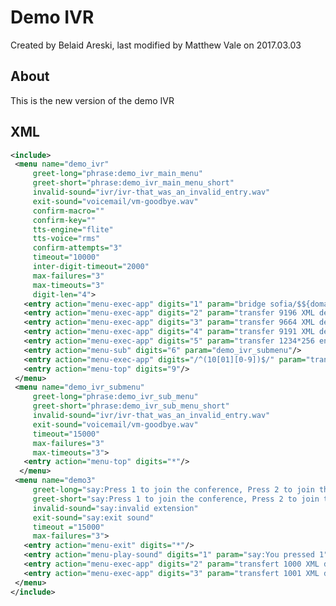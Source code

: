 
# Demo IVR 

 Created by  Belaid Areski, last modified by  Matthew Vale on 2017.03.03

## About

This is the new version of the demo IVR

## XML

```xml
<include>
 <menu name="demo_ivr"
     greet-long="phrase:demo_ivr_main_menu"
     greet-short="phrase:demo_ivr_main_menu_short"
     invalid-sound="ivr/ivr-that_was_an_invalid_entry.wav"
     exit-sound="voicemail/vm-goodbye.wav"
     confirm-macro=""
     confirm-key=""
     tts-engine="flite"
     tts-voice="rms"
     confirm-attempts="3"
     timeout="10000"
     inter-digit-timeout="2000"
     max-failures="3"
     max-timeouts="3"
     digit-len="4">
   <entry action="menu-exec-app" digits="1" param="bridge sofia/$${domain}/888@conference.freeswitch.org"/>
   <entry action="menu-exec-app" digits="2" param="transfer 9196 XML default"/>
   <entry action="menu-exec-app" digits="3" param="transfer 9664 XML default"/>   
   <entry action="menu-exec-app" digits="4" param="transfer 9191 XML default"/>   
   <entry action="menu-exec-app" digits="5" param="transfer 1234*256 enum"/>     
   <entry action="menu-sub" digits="6" param="demo_ivr_submenu"/>                 
   <entry action="menu-exec-app" digits="/^(10[01][0-9])$/" param="transfer $1 XML features"/>
   <entry action="menu-top" digits="9"/>    
 </menu>
 <menu name="demo_ivr_submenu"
     greet-long="phrase:demo_ivr_sub_menu"
     greet-short="phrase:demo_ivr_sub_menu_short"
     invalid-sound="ivr/ivr-that_was_an_invalid_entry.wav"
     exit-sound="voicemail/vm-goodbye.wav"
     timeout="15000"
     max-failures="3"
     max-timeouts="3">
   <entry action="menu-top" digits="*"/>
  </menu>
 <menu name="demo3"
     greet-long="say:Press 1 to join the conference, Press 2 to join the other conference"
     greet-short="say:Press 1 to join the conference, Press 2 to join the other conference"
     invalid-sound="say:invalid extension"
     exit-sound="say:exit sound"
     timeout ="15000"
     max-failures="3">
   <entry action="menu-exit" digits="*"/>
   <entry action="menu-play-sound" digits="1" param="say:You pressed 1"/>
   <entry action="menu-exec-app" digits="2" param="transfert 1000 XML default"/>
   <entry action="menu-exec-app" digits="3" param="transfert 1001 XML default"/>
 </menu>
</include>
```


